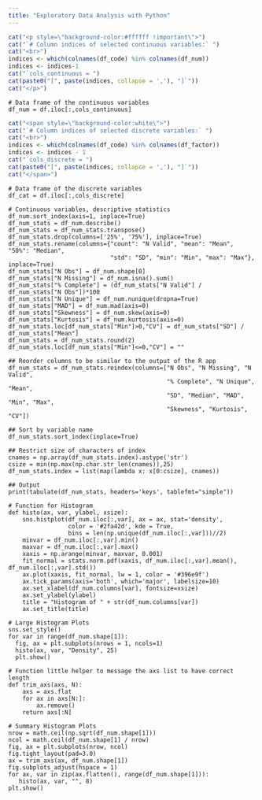 ```yaml
---
title: "Exploratory Data Analysis with Python"
---
```



```r
cat("<p style=\"background-color:#ffffff !important\">")
cat("`# Column indices of selected continuous variables:` ")
cat("<br>")  
indices <- which(colnames(df_code) %in% colnames(df_num))
indices <- indices-1
cat("`cols_continuous = ")
cat(paste0("[", paste(indices, collapse = ','), "]`"))
cat("</p>")
```

```whites
# Data frame of the continuous variables
df_num = df.iloc[:,cols_continuous]
```

```r
cat("<span style=\"background-color:white\">")
cat("`# Column indices of selected discrete variables:` ")
cat("<br>")  
indices <- which(colnames(df_code) %in% colnames(df_factor))
indices <- indices - 1
cat("`cols_discrete = ")
cat(paste0("[", paste(indices, collapse = ','), "]`"))
cat("</span>")
```

```whites
# Data frame of the discrete variables
df_cat = df.iloc[:,cols_discrete]
```

```whites
# Continuous variables, descriptive statistics
df_num.sort_index(axis=1, inplace=True)
df_num_stats = df_num.describe()
df_num_stats = df_num_stats.transpose()
df_num_stats.drop(columns=['25%', '75%'], inplace=True)
df_num_stats.rename(columns={"count": "N Valid", "mean": "Mean", "50%": "Median", 
                             "std": "SD", "min": "Min", "max": "Max"}, inplace=True)
df_num_stats["N Obs"] = df_num.shape[0]
df_num_stats["N Missing"] = df_num.isna().sum()
df_num_stats["% Complete"] = (df_num_stats["N Valid"] / df_num_stats["N Obs"])*100
df_num_stats["N Unique"] = df_num.nunique(dropna=True)
df_num_stats["MAD"] = df_num.mad(axis=0)
df_num_stats["Skewness"] = df_num.skew(axis=0)
df_num_stats["Kurtosis"] = df_num.kurtosis(axis=0)
df_num_stats.loc[df_num_stats["Min"]>0,"CV"] = df_num_stats["SD"] / df_num_stats["Mean"]
df_num_stats = df_num_stats.round(2)
df_num_stats.loc[df_num_stats["Min"]<=0,"CV"] = ""

## Reorder columns to be similar to the output of the R app 
df_num_stats = df_num_stats.reindex(columns=["N Obs", "N Missing", "N Valid", 
                                             "% Complete", "N Unique", "Mean", 
                                             "SD", "Median", "MAD", "Min", "Max", 
                                             "Skewness", "Kurtosis", "CV"]) 

## Sort by variable name
df_num_stats.sort_index(inplace=True)

## Restrict size of characters of index 
cnames = np.array(df_num_stats.index).astype('str')
csize = min(np.max(np.char.str_len(cnames)),25)
df_num_stats.index = list(map(lambda x: x[0:csize], cnames))

## Output
print(tabulate(df_num_stats, headers='keys', tablefmt="simple"))
```


```whites
# Function for Histogram
def histo(ax, var, ylabel, xsize):
    sns.histplot(df_num.iloc[:,var], ax = ax, stat='density', 
                 color = '#2fa42d', kde = True, 
                 bins = len(np.unique(df_num.iloc[:,var]))//2)
    minvar = df_num.iloc[:,var].min()
    maxvar = df_num.iloc[:,var].max()
    xaxis = np.arange(minvar, maxvar, 0.001)
    fit_normal = stats.norm.pdf(xaxis, df_num.iloc[:,var].mean(), df_num.iloc[:,var].std())    
    ax.plot(xaxis, fit_normal, lw = 1, color = '#396e9f')
    ax.tick_params(axis='both', which='major', labelsize=10)
    ax.set_xlabel(df_num.columns[var], fontsize=xsize)
    ax.set_ylabel(ylabel)
    title = "Histogram of " + str(df_num.columns[var])
    ax.set_title(title)

# Large Histogram Plots
sns.set_style()
for var in range(df_num.shape[1]):
  fig, ax = plt.subplots(nrows = 1, ncols=1)
  histo(ax, var, "Density", 25)
  plt.show()
```


```whites
# Function little helper to message the axs list to have correct length
def trim_axs(axs, N):
    axs = axs.flat
    for ax in axs[N:]:
        ax.remove()
    return axs[:N]

# Summary Histogram Plots
nrow = math.ceil(np.sqrt(df_num.shape[1]))
ncol = math.ceil(df_num.shape[1] / nrow)
fig, ax = plt.subplots(nrow, ncol)
fig.tight_layout(pad=3.0)
ax = trim_axs(ax, df_num.shape[1])
fig.subplots_adjust(hspace = 1)
for ax, var in zip(ax.flatten(), range(df_num.shape[1])):
   histo(ax, var, "", 8)
plt.show()
```


